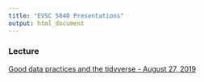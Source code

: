```yaml
---
title: "EVSC 5040 Presentations"
output: html_document
---
```


 <!-- ADD LINKS BELOW, note, using the RMD link syntax will open the presentation in the same tab, which is annoying. Use the html with the "_blank" to fix that behavior -->
 
 
### Lecture 

<a href="https://EVSC-5040.github.io/lecture/20190827-intro-to-tidy.html" target="_blank">Good data practices and the tidyverse - August 27, 2019</a>




